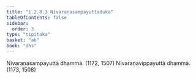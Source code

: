 ```yaml
---
title: "1.2.8.3 Nīvaraṇasampayuttaduka"
tableOfContents: false
sidebar:
  order: 3
type: "tipitaka"
basket: "ab"
book: "dhs"
---
```



<DynamicBreadcrumb />

<Division number="68" book="dhs">

<Paragraph number="166" book="dhs">
Nīvaraṇasampayuttā dhammā. (<Emphasis>1172, 1507</Emphasis>)
</Paragraph>

<Paragraph number="167" book="dhs">
Nīvaraṇavippayuttā dhammā. (<Emphasis>1173, 1508</Emphasis>)
</Paragraph>
</Division>